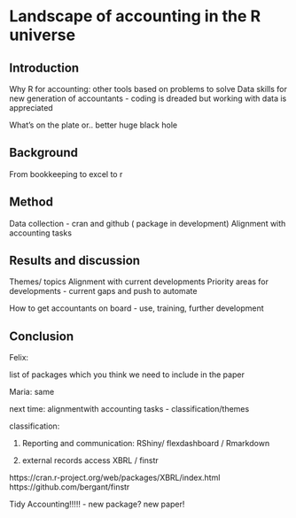 # Landscape of accounting in the R universe


## Introduction
Why R for accounting: other tools based on problems to solve
Data skills for new generation of accountants - coding is dreaded but working with data is appreciated

What’s on the plate or.. better huge black hole

## Background
From bookkeeping to excel to r

## Method
Data collection - cran and github ( package in development)
Alignment with accounting tasks

## Results and discussion
Themes/ topics
Alignment with current developments
Priority areas for developments - current gaps and push to automate

How to get accountants on board - use, training, further development

## Conclusion


Felix: 

list of packages which you think we need to include in the paper

Maria: same

next time: alignmentwith accounting tasks - classification/themes


classification:

1. Reporting and communication:
RShiny/ flexdashboard / Rmarkdown

2. external records access
XBRL / finstr

https://cran.r-project.org/web/packages/XBRL/index.html
https://github.com/bergant/finstr


Tidy Accounting!!!!! - new package? new paper!
